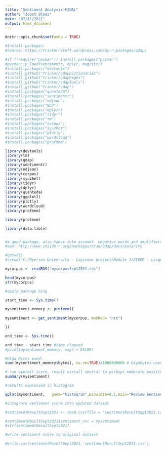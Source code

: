 ---
title: "Sentiment Analysis FINAL"
author: "Joost Bloos"
date: "07/11/2021"
output: html_document
---

```{r setup, include=FALSE}
knitr::opts_chunk$set(echo = TRUE)
```

```{r}
#Install packages:
#Source: https://trinkerrstuff.wordpress.com/my-r-packages/qdap/

#if (!require("pacman")) install.packages("pacman")
#pacman::p_load(sentimentr, dplyr, magrittr)
#install.packages("devtools")
#install_github("trinker/qdapDictionaries")
#install_github("trinker/qdapRegex")
#install_github("trinker/qdapTools")
#install_github("trinker/qdap")
#install.packages("quanteda")
#install.packages("sentimentr")
#install.packages("ndjson")
#install.packages("NLP")
#install.packages("dplyr")
#install.packages("tidyr")
#install.packages("tm")
#install.packages("corpus")
#install.packages("syuzhet")
#install.packages("plotly")
#install.packages("wordcloud")
#install.packages("profmem")

```


```{r}
library(devtools)
library(tm)
library(qdap)
library(sentimentr)
library(ndjson)
library(corpus)
library(syuzhet)
library(tidyr)
library(dplyr)
library(quanteda)
library(ggplot2)
library(plotly)
library(wordcloud)
library(profmem)

library(profmem)

library(data.table)


#a good package, also takes into account  negative words and amplifiers
#see: http://www.inside-r.org/packages/cran/qdap/docs/polarity
```

```{r}
#getwd()
#setwd("C:/Ryerson University - Capstone project/Module 2/EIEEE - Large dataset/Combined")
```

```{r}
mycorpus <- readRDS("mycorpusSept2021.rds")

head(mycorpus)
str(mycorpus)

```



```{r}

#apply package bing

start_time <- Sys.time()

mysentiment_memory <- profmem({
  
mysentiment <- get_sentiment(mycorpus, method= "nrc")

})

end_time <- Sys.time()

end_time - start_time #time elapsed
#print(mysentiment_memory, expr = FALSE)

#Giga Bytes used:
sum((mysentiment_memory$bytes), na.rm=TRUE)/1000000000 # Gigabytes used

```

```{r}
# run overall score, result overall neutral to perhaps moderate positive
summary(mysentiment)
```

```{r}
#results expressed in histogram

qplot(mysentiment,   geom="histogram",binwidth=0.1,main="Review Sentiment Histogram - (NRC)")
```



```{r}
#integrate sentiment score into updated dataset

#sentimentResultSept2021 <- read.csv(file = "sentimentResultSept2021.csv")

#sentimentResultSept2021$sentiment_nrc = mysentiment
#str(sentimentResultSept2021)
```

```{r}
#write sentiment score to original dataset

#write.csv(sentimentResultSept2021,'sentimentResultSept2021.csv')
```


